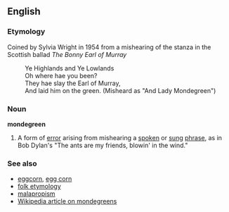 ==English==
===Etymology===
Coined by Sylvia Wright in 1954 from a mishearing of the stanza in the Scottish ballad ''The Bonny Earl of Murray''
:Ye Highlands and Ye Lowlands
:Oh where hae you been?
:They hae slay the Earl of Murray,
:And laid him on the green.  (Misheard as "And Lady Mondegreen")

===Noun===
'''mondegreen'''

#A form of [[error]] arising from mishearing a [[spoken]] or [[sung]] [[phrase]], as in Bob Dylan's "The ants are my friends, blowin' in the wind."

===See also===
*[[eggcorn]], [[egg corn]]
*[[folk etymology]]
*[[malapropism]]
*[[w:Mondegreen|Wikipedia article on mondegreens]]